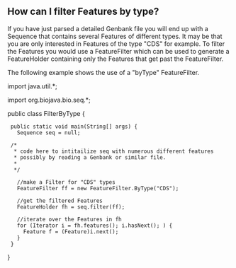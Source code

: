 == How can I filter Features by type? ==

If you have just parsed a detailed Genbank file you will end up with a Sequence that contains several Features of different types. It may be that you are only interested in Features of the type "CDS" for example. To filter the Features you would use a FeatureFilter which can be used to generate a FeatureHolder containing only the Features that get past the FeatureFilter.

The following example shows the use of a "byType" FeatureFilter.

<java>
import java.util.*;

import org.biojava.bio.seq.*;

public class FilterByType {
  public static void main(String[] args) {
    Sequence seq = null;

  /*
   * code here to intitailize seq with numerous different features
   * possibly by reading a Genbank or similar file.
   *
   */

    //make a Filter for "CDS" types
    FeatureFilter ff = new FeatureFilter.ByType("CDS");

    //get the filtered Features
    FeatureHolder fh = seq.filter(ff);

    //iterate over the Features in fh
    for (Iterator i = fh.features(); i.hasNext(); ) {
      Feature f = (Feature)i.next();
    }
  }
}
</java>